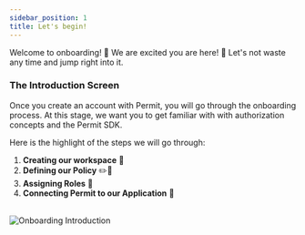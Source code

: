 ```yaml
---
sidebar_position: 1
title: Let's begin!
---
```


Welcome to onboarding! 👋 We are excited you are here! 🎉 Let's not waste any time and jump right into it.

### The Introduction Screen

Once you create an account with Permit, you will go through the onboarding process. At this stage, we want you to get familiar with
with authorization concepts and the Permit SDK.

Here is the highlight of the steps we will go through:

1. **Creating our workspace** 🏢
2. **Defining our Policy** ✏️📄
3. **Assigning Roles** 🧑
4. **Connecting Permit to our Application** 🚀
   <br />
   <br />

![Onboarding Introduction](/img/onboarding/1.png)
